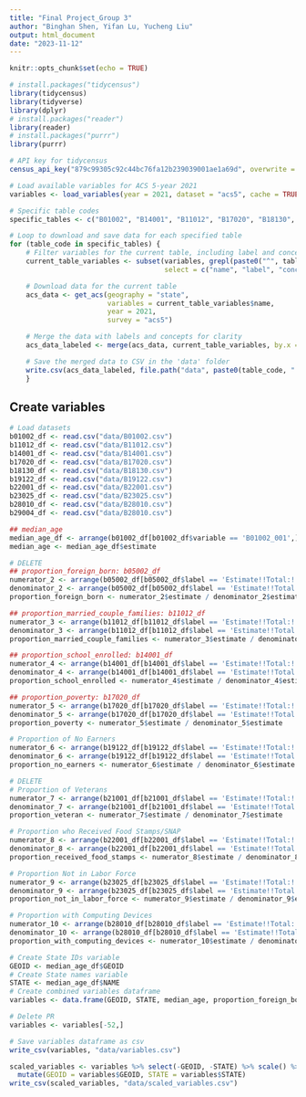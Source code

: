 ```yaml
---
title: "Final Project_Group 3"
author: "Binghan Shen, Yifan Lu, Yucheng Liu"
output: html_document
date: "2023-11-12"
---
```


```r
knitr::opts_chunk$set(echo = TRUE)
```

```r
# install.packages("tidycensus")
library(tidycensus)
library(tidyverse)
library(dplyr)
# install.packages("reader")
library(reader)
# install.packages("purrr")
library(purrr)
```

```r
# API key for tidycensus
census_api_key("879c99305c92c44bc76fa12b239039001ae1a69d", overwrite = TRUE, install = TRUE)
```

```r
# Load available variables for ACS 5-year 2021
variables <- load_variables(year = 2021, dataset = "acs5", cache = TRUE)

# Specific table codes
specific_tables <- c("B01002", "B14001", "B11012", "B17020", "B18130", "B19122", "B22001", "B23025", "B28010", "B29004")

# Loop to download and save data for each specified table
for (table_code in specific_tables) {
    # Filter variables for the current table, including label and concept
    current_table_variables <- subset(variables, grepl(paste0("^", table_code), variables$name), 
                                      select = c("name", "label", "concept"))

    # Download data for the current table
    acs_data <- get_acs(geography = "state", 
                        variables = current_table_variables$name, 
                        year = 2021, 
                        survey = "acs5")

    # Merge the data with labels and concepts for clarity
    acs_data_labeled <- merge(acs_data, current_table_variables, by.x = "variable", by.y = "name")

    # Save the merged data to CSV in the 'data' folder
    write.csv(acs_data_labeled, file.path("data", paste0(table_code, ".csv")), row.names = FALSE)
    }
```

## Create variables
```r
# Load datasets
b01002_df <- read.csv("data/B01002.csv")
b11012_df <- read.csv("data/B11012.csv")
b14001_df <- read.csv("data/B14001.csv")
b17020_df <- read.csv("data/B17020.csv")
b18130_df <- read.csv("data/B18130.csv")
b19122_df <- read.csv("data/B19122.csv")
b22001_df <- read.csv("data/B22001.csv")
b23025_df <- read.csv("data/B23025.csv")
b28010_df <- read.csv("data/B28010.csv")
b29004_df <- read.csv("data/B28010.csv")

## median_age
median_age_df <- arrange(b01002_df[b01002_df$variable == 'B01002_001',], GEOID)
median_age <- median_age_df$estimate

# DELETE
## proportion_foreign_born: b05002_df
numerator_2 <- arrange(b05002_df[b05002_df$label == 'Estimate!!Total:!!Foreign born:',], GEOID)
denominator_2 <- arrange(b05002_df[b05002_df$label == 'Estimate!!Total:',], GEOID)
proportion_foreign_born <- numerator_2$estimate / denominator_2$estimate

## proportion_married_couple_families: b11012_df
numerator_3 <- arrange(b11012_df[b11012_df$label == 'Estimate!!Total:!!Married-couple household:',], GEOID)
denominator_3 <- arrange(b11012_df[b11012_df$label == 'Estimate!!Total:',], GEOID)
proportion_married_couple_families <- numerator_3$estimate / denominator_3$estimate

## proportion_school_enrolled: b14001_df
numerator_4 <- arrange(b14001_df[b14001_df$label == 'Estimate!!Total:!!Enrolled in school:',], GEOID)
denominator_4 <- arrange(b14001_df[b14001_df$label == 'Estimate!!Total:',], GEOID)
proportion_school_enrolled <- numerator_4$estimate / denominator_4$estimate

## proportion_poverty: b17020_df
numerator_5 <- arrange(b17020_df[b17020_df$label == 'Estimate!!Total:!!Income in the past 12 months below poverty level:' & b17020_df$concept == 'POVERTY STATUS IN THE PAST 12 MONTHS BY AGE',], GEOID)
denominator_5 <- arrange(b17020_df[b17020_df$label == 'Estimate!!Total:' & b17020_df$concept == 'POVERTY STATUS IN THE PAST 12 MONTHS BY AGE',], GEOID)
proportion_poverty <- numerator_5$estimate / denominator_5$estimate

# Proportion of No Earners
numerator_6 <- arrange(b19122_df[b19122_df$label == 'Estimate!!Total:!!No earners',], GEOID)
denominator_6 <- arrange(b19122_df[b19122_df$label == 'Estimate!!Total:',], GEOID)
proportion_no_earners <- numerator_6$estimate / denominator_6$estimate

# DELETE
# Proportion of Veterans
numerator_7 <- arrange(b21001_df[b21001_df$label == 'Estimate!!Total:!!Veteran',], GEOID)
denominator_7 <- arrange(b21001_df[b21001_df$label == 'Estimate!!Total:',], GEOID)
proportion_veteran <- numerator_7$estimate / denominator_7$estimate

# Proportion who Received Food Stamps/SNAP
numerator_8 <- arrange(b22001_df[b22001_df$label == 'Estimate!!Total:!!Household did not receive Food Stamps/SNAP in the past 12 months:',], GEOID)
denominator_8 <- arrange(b22001_df[b22001_df$label == 'Estimate!!Total:',], GEOID)
proportion_received_food_stamps <- numerator_8$estimate / denominator_8$estimate

# Proportion Not in Labor Force
numerator_9 <- arrange(b23025_df[b23025_df$label == 'Estimate!!Total:!!Not in labor force',], GEOID)
denominator_9 <- arrange(b23025_df[b23025_df$label == 'Estimate!!Total:',], GEOID)
proportion_not_in_labor_force <- numerator_9$estimate / denominator_9$estimate

# Proportion with Computing Devices
numerator_10 <- arrange(b28010_df[b28010_df$label == 'Estimate!!Total:!!Has one or more types of computing devices:',], GEOID)
denominator_10 <- arrange(b28010_df[b28010_df$label == 'Estimate!!Total:',], GEOID)
proportion_with_computing_devices <- numerator_10$estimate / denominator_10$estimate

# Create State IDs variable
GEOID <- median_age_df$GEOID
# Create State names variable
STATE <- median_age_df$NAME
# Create combined variables dataframe
variables <- data.frame(GEOID, STATE, median_age, proportion_foreign_born, proportion_married_couple_families, proportion_school_enrolled, proportion_poverty, proportion_no_earners, proportion_veteran, proportion_received_food_stamps, proportion_not_in_labor_force, proportion_with_computing_devices)

# Delete PR
variables <- variables[-52,]

# Save variables dataframe as csv
write_csv(variables, "data/variables.csv")
```

```r
scaled_variables <- variables %>% select(-GEOID, -STATE) %>% scale() %>% as.data.frame() %>%
  mutate(GEOID = variables$GEOID, STATE = variables$STATE)
write_csv(scaled_variables, "data/scaled_variables.csv")
```

